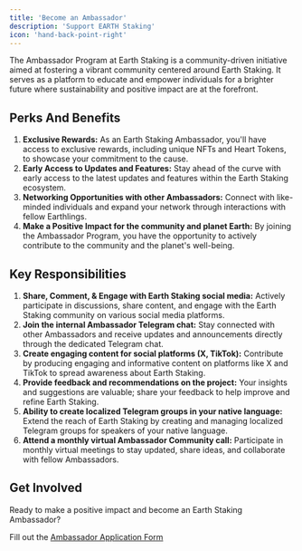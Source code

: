 ```yaml
---
title: 'Become an Ambassador'
description: 'Support EARTH Staking'
icon: 'hand-back-point-right'
---
```

The Ambassador Program at Earth Staking is a community-driven initiative aimed at fostering a vibrant community centered around Earth Staking. It serves as a platform to educate and empower individuals for a brighter future where sustainability and positive impact are at the forefront.

## Perks And Benefits 

1. **Exclusive Rewards:** As an Earth Staking Ambassador, you'll have access to exclusive rewards, including unique NFTs and Heart Tokens, to showcase your commitment to the cause.
2. **Early Access to Updates and Features:** Stay ahead of the curve with early access to the latest updates and features within the Earth Staking ecosystem.
3.  **Networking Opportunities with other Ambassadors:** Connect with like-minded individuals and expand your network through interactions with fellow Earthlings.
4.  **Make a Positive Impact for the community and planet Earth:** By joining the Ambassador Program, you have the opportunity to actively contribute to the community and the planet's well-being.

## Key Responsibilities 

1. **Share, Comment, & Engage with Earth Staking social media:** Actively participate in discussions, share content, and engage with the Earth Staking community on various social media platforms.
2.  **Join the internal Ambassador Telegram chat:** Stay connected with other Ambassadors and receive updates and announcements directly through the dedicated Telegram chat.
3.  **Create engaging content for social platforms (X, TikTok):** Contribute by producing engaging and informative content on platforms like X and TikTok to spread awareness about Earth Staking.
4. **Provide feedback and recommendations on the project:** Your insights and suggestions are valuable; share your feedback to help improve and refine Earth Staking.
5.  **Ability to create localized Telegram groups in your native language:** Extend the reach of Earth Staking by creating and managing localized Telegram groups for speakers of your native language.
6.  **Attend a monthly virtual Ambassador Community call:** Participate in monthly virtual meetings to stay updated, share ideas, and collaborate with fellow Ambassadors.

## Get Involved
Ready to make a positive impact and become an Earth Staking Ambassador? 

Fill out the [Ambassador Application Form](https://earthstaking.typeform.com/to/QqLb78BH)
